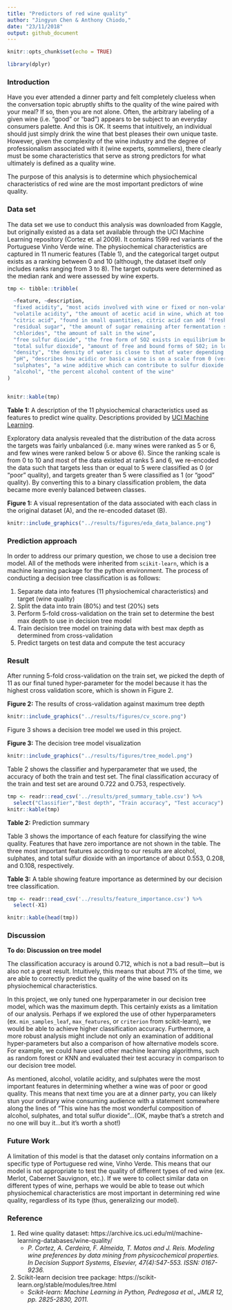 ```yaml
---
title: "Predictors of red wine quality"
author: "Jingyun Chen & Anthony Chiodo,"
date: "23/11/2018"
output: github_document
---
```


```r
knitr::opts_chunk$set(echo = TRUE)
```

```r
library(dplyr)
```

### Introduction 

Have you ever attended a dinner party and felt completely clueless when the conversation topic abruptly shifts to the quality of the wine paired with your meal?  If so, then you are not alone. Often, the arbitrary labeling of a given wine (i.e. “good” or “bad”) appears to be subject to an everyday consumers palette. And this is OK. It seems that intuitively, an individual should just simply drink the wine that best pleases their own unique taste. However, given the complexity of the wine industry and the degree of professionalism associated with it (wine experts, sommeliers), there clearly must be some characteristics that serve as strong predictors for what ultimately is defined as a quality wine.

The purpose of this analysis is to determine which physiochemical characteristics of red wine are the most important predictors of wine quality.


### Data set

The data set we use to conduct this analysis was downloaded from Kaggle, but originally existed as a data set available through the UCI Machine Learning repository (Cortez et. al 2009). It contains 1599 red variants of the Portuguese Vinho Verde wine. The physiochemical characteristics are captured in 11 numeric features (Table 1), and the categorical target output exists as a ranking between 0 and 10 (although, the dataset itself only includes ranks ranging from 3 to 8). The target outputs were determined as the median rank and were assessed by wine experts.

```r

tmp <- tibble::tribble(

  ~feature, ~description,
  "fixed acidity", "most acids involved with wine or fixed or non-volatile (do not evaporate readily)",
  "volatile acidity", "the amount of acetic acid in wine, which at too high of levels can lead to an unpleasant, vinegar taste",
  "citric acid", "found in small quantities, citric acid can add 'freshness' and flavor to wines",
  "residual sugar", "the amount of sugar remaining after fermentation stops, it's rare to find wines with less than 1 gram/liter and wines with greater than 45 grams/liter are   considered sweet",
  "chlorides", "the amount of salt in the wine",
  "free sulfur dioxide", "the free form of SO2 exists in equilibrium between molecular SO2 (as a dissolved gas) and bisulfite ion; it prevents microbial growth and the oxidation of wine",
  "total sulfur dioxide", "amount of free and bound forms of S02; in low concentrations, SO2 is mostly undetectable in wine, but at free SO2 concentrations over 50 ppm, SO2 becomes evident in the nose and taste of wine",
  "density", "the density of water is close to that of water depending on the percent alcohol and sugar content",
  "pH", "describes how acidic or basic a wine is on a scale from 0 (very acidic) to 14 (very basic); most wines are between 3-4 on the pH scale",
  "sulphates", "a wine additive which can contribute to sulfur dioxide gas (S02) levels, which acts as an antimicrobial and antioxidant",
  "alcohol", "the percent alcohol content of the wine"
)


knitr::kable(tmp)

```

**Table 1:** A description of the 11 physiochemical characteristics used as features to predict wine quality. Descriptions provided by [UCI Machine Learning](https://www.kaggle.com/uciml/red-wine-quality-cortez-et-al-2009).

Exploratory data analysis revealed that the distribution of the data across the targets was fairly unbalanced (i.e. many wines were ranked as 5 or 6, and few wines were ranked below 5 or above 6). Since the ranking scale is from 0 to 10 and most of the data existed at ranks 5 and 6, we re-encoded the data such that targets less than or equal to 5 were classified as 0  (or “poor” quality), and targets greater than 5 were classified as 1 (or “good” quality). By converting this to a binary classification problem, the data became more evenly balanced between classes.

**Figure 1:** A visual representation of the data associated with each class in the original dataset (A), and the re-encoded dataset (B).

```r
knitr::include_graphics("../results/figures/eda_data_balance.png")
```

### Prediction approach

In order to address our primary question, we chose to use a decision tree model. All of the methods were inherited from `scikit-learn`, which is a machine learning package for the python environment. The process of conducting a decision tree classification is as follows:

1. Separate data into features (11 physiochemical characteristics) and target (wine quality)
2. Split the data into train (80%) and test (20%) sets
3. Perform 5-fold cross-validation on the train set to determine the best max depth to use in decision tree model
4. Train decision tree model on training data with best max depth as determined from cross-validation
5. Predict targets on test data and compute the test accuracy

### Result

After running 5-fold cross-validation on the train set, we picked the depth of 11 as our final tuned hyper-parameter for the model because it has the highest cross validation score, which is shown in Figure 2. 

**Figure 2:** The results of cross-validation against maximum tree depth

```r
knitr::include_graphics("../results/figures/cv_score.png") 
```

Figure 3 shows a decision tree model we used in this project.

**Figure 3:** The decision tree model visualization

```r
knitr::include_graphics("../results/figures/tree_model.png") 
```


Table 2 shows the classifier and hyperparameter that we used, the accuracy of both the train and test set. The final classification accuracy of the train and test set are around 0.722 and 0.753, respectively.

```r

tmp <- readr::read_csv('../results/pred_summary_table.csv') %>% 
  select("Classifier","Best depth", "Train accuracy", "Test accuracy")
knitr::kable(tmp)

```

**Table 2:** Prediction summary

Table 3 shows the importance of each feature for classifying the wine quality. Features that have zero importance are not shown in the table. The three most important features according to our results are alcohol, sulphates, and total sulfur dioxide with an importance of about 0.553, 0.208, and 0.108, respectively.

**Table 3:** A table showing feature importance as determined by our decision tree classification.

```r

tmp <- readr::read_csv('../results/feature_importance.csv') %>% 
  select(-X1)

knitr::kable(head(tmp))

```

### Discussion

**To do: Discussion on tree model**

The classification accuracy is around 0.712, which is not a bad result---but is also not a great result. Intuitively, this means that about 71% of the time, we are able to correctly predict the quality of the wine based on its physiochemical characteristics. 

In this project, we only tuned one hyperparameter in our decision tree model, which was the maximum depth. This certainly exists as a limitation of our analysis. Perhaps if we explored the use of other hyperparameters (ex. `min_samples_leaf`, `max_features`, or `criterion` from scikit-learn), we would be able to achieve higher classification accuracy.  Furthermore, a more robust analysis might include not only an examination of additional hyper-parameters but also a comparison of how alternative models score. For example, we could have used other machine learning algorithms, such as random forest or KNN and evaluated their test accuracy in comparison to our decision tree model.

As mentioned, alcohol, volatile acidity, and sulphates were the most important features in determining whether a wine was of poor or good quality. This means that next time you are at a dinner party, you can likely stun your ordinary wine consuming audience with a statement somewhere along the lines of "This wine has the most wonderful composition of alcohol, sulphates, and total sulfur dioxide"...(OK, maybe that's a stretch and no one will buy it...but it's worth a shot!)

### Future Work

A limitation of this model is that the dataset only contains information on a specific type of Portuguese red wine, Vinho Verde. This means that our model is not appropriate to test the quality of different types of red wine (ex. Merlot, Cabernet Sauvignon, etc.). If we were to collect similar data on different types of wine, perhaps we would be able to tease out which physiochemical characteristics are most important in determining red wine quality, regardless of its type (thus, generalizing our model).

### Reference

1. Red wine quality dataset: https://archive.ics.uci.edu/ml/machine-learning-databases/wine-quality/
    - *P. Cortez, A. Cerdeira, F. Almeida, T. Matos and J. Reis. 
  Modeling wine preferences by data mining from physicochemical properties.
  In Decision Support Systems, Elsevier, 47(4):547-553. ISSN: 0167-9236.*
2. Scikit-learn decision tree package: https://scikit-learn.org/stable/modules/tree.html
    - *Scikit-learn: Machine Learning in Python, Pedregosa et al., JMLR 12, pp. 2825-2830, 2011.*
